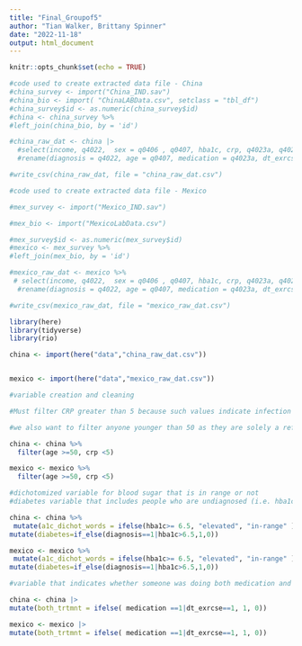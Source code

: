 ```yaml
---
title: "Final_Groupof5"
author: "Tian Walker, Brittany Spinner"
date: "2022-11-18"
output: html_document
---
```


```r
knitr::opts_chunk$set(echo = TRUE)
```

```r
#code used to create extracted data file - China 
#china_survey <- import("China_IND.sav") 
#china_bio <- import( "ChinaLABData.csv", setclass = "tbl_df")
#china_survey$id <- as.numeric(china_survey$id)
#china <- china_survey %>%
#left_join(china_bio, by = 'id')

#china_raw_dat <- china |>
  #select(income, q4022,  sex = q0406 , q0407, hba1c, crp, q4023a, q4024, weight = q2507, height = q2506, waist = q2508, marriage = q0408, q2000:q2024 ) |>
  #rename(diagnosis = q4022, age = q0407, medication = q4023a, dt_exrcse = q4024 )

#write_csv(china_raw_dat, file = "china_raw_dat.csv")
```

```r
#code used to create extracted data file - Mexico 

#mex_survey <- import("Mexico_IND.sav")

#mex_bio <- import("MexicoLabData.csv")

#mex_survey$id <- as.numeric(mex_survey$id)
#mexico <- mex_survey %>%
#left_join(mex_bio, by = 'id')

#mexico_raw_dat <- mexico %>% 
 # select(income, q4022,  sex = q0406 , q0407, hba1c, crp, q4023a, q4024, weight = q2507, height = q2506, waist = q2508, marriage = q0408, q2000:q2024 ) |>
  #rename(diagnosis = q4022, age = q0407, medication = q4023a, dt_exrcse = q4024 )

#write_csv(mexico_raw_dat, file = "mexico_raw_dat.csv")

```


```r
library(here)
library(tidyverse)
library(rio)
```


```r
china <- import(here("data","china_raw_dat.csv"))


mexico <- import(here("data","mexico_raw_dat.csv"))


```

```r
#variable creation and cleaning 

#Must filter CRP greater than 5 because such values indicate infection which we don't want

#we also want to filter anyone younger than 50 as they are solely a reference group not used in this analysis

china <- china %>% 
  filter(age >=50, crp <5)

mexico <- mexico %>% 
  filter(age >=50, crp <5)


```

```r
#dichotomized variable for blood sugar that is in range or not
#diabetes variable that includes people who are undiagnosed (i.e. hba1c above 6.5 but no diabetes diagnosis)

china <- china %>% 
 mutate(a1c_dichot_words = ifelse(hba1c>= 6.5, "elevated", "in-range" )) |>
mutate(diabetes=if_else(diagnosis==1|hba1c>6.5,1,0))

mexico <- mexico %>% 
 mutate(a1c_dichot_words = ifelse(hba1c>= 6.5, "elevated", "in-range" )) |>
mutate(diabetes=if_else(diagnosis==1|hba1c>6.5,1,0))

```

```r
#variable that indicates whether someone was doing both medication and diet/exercise intervention

china <- china |>
mutate(both_trtmnt = ifelse( medication ==1|dt_exrcse==1, 1, 0))

mexico <- mexico |>
mutate(both_trtmnt = ifelse( medication ==1|dt_exrcse==1, 1, 0))

```

